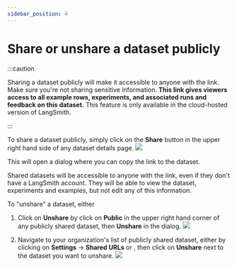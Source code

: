 ```yaml
---
sidebar_position: 4
---
```



# Share or unshare a dataset publicly

:::caution

Sharing a dataset publicly will make it accessible to anyone with the link. Make sure you're not sharing sensitive information.
**This link gives viewers access to all example rows, experiments, and associated runs and feedback on this dataset.**
This feature is only available in the cloud-hosted version of LangSmith.

:::

To share a dataset publicly, simply click on the **Share** button in the upper right hand side of any dataset details page.
![](./static/share_dataset.png)

This will open a dialog where you can copy the link to the dataset.

Shared datasets will be accessible to anyone with the link, even if they don't have a LangSmith account. They will be able to view the dataset, experiments and examples, but not edit any of this information.

To "unshare" a dataset, either

1. Click on **Unshare** by click on **Public** in the upper right hand corner of any publicly shared dataset, then **Unshare** in the dialog.
   ![](./static/unshare_dataset.png)

2. Navigate to your organization's list of publicly shared dataset, either by clicking on **Settings** -> **Shared URLs** or <RegionalUrl text='this link' suffix='/settings/shared' />, then click on **Unshare** next to the dataset you want to unshare.
   ![](./static/unshare_trace_list.png)
